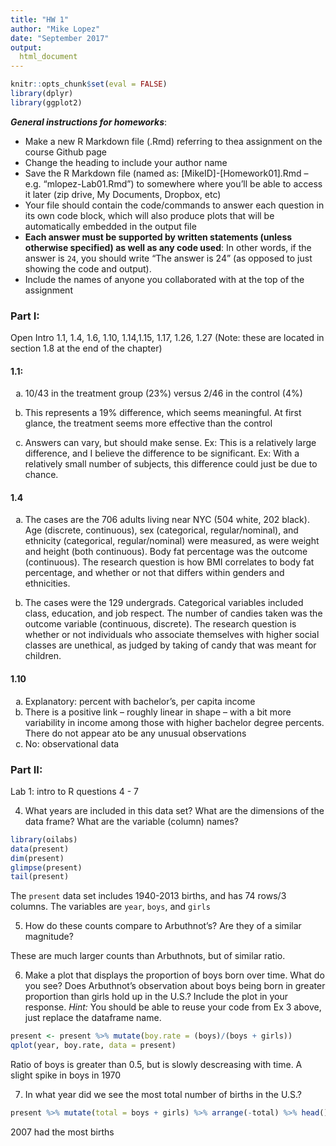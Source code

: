 ```yaml
---
title: "HW 1"
author: "Mike Lopez"
date: "September 2017"
output:
  html_document
---
```


```r
knitr::opts_chunk$set(eval = FALSE)
library(dplyr)
library(ggplot2)
```

***General instructions for homeworks***: 

+  Make a new R Markdown file (.Rmd) referring to thea assignment on the course Github page
+  Change the heading to include your author name
+  Save the R Markdown file (named as:  [MikeID]-[Homework01].Rmd -- e.g. "mlopez-Lab01.Rmd") to somewhere where you'll be able to access it later (zip drive, My Documents, Dropbox, etc)
+  Your file should contain the code/commands to answer each question in its own code block, which will also produce plots that will be automatically embedded in the output file
+  **Each answer must be supported by written statements (unless otherwise specified) as well as any code used**: In other words, if the answer is `24`, you should write "The answer is 24" (as opposed to just showing the code and output).
+  Include the names of anyone you collaborated with at the top of the assignment

### Part I: 

Open Intro 1.1, 1.4, 1.6, 1.10, 1.14,1.15, 1.17, 1.26, 1.27 (Note: these are located in section 1.8 at the end of the chapter)

#### 1.1:   	

a. 10/43 in the treatment group (23%) versus 2/46 in the control (4%) 

b. This represents a 19% difference, which seems meaningful. At first glance, the treatment seems more effective than the control

c. Answers can vary, but should make sense. Ex: This is a relatively large difference, and I believe the difference to be significant. Ex: With a relatively small number of subjects, this difference could just be due to chance.


#### 1.4

a. The cases are the 706 adults living near NYC (504 white, 202 black). Age (discrete, continuous), sex (categorical, regular/nominal), and ethnicity (categorical, regular/nominal) were measured, as were weight and height (both continuous). Body fat percentage was the outcome (continuous). The research question is how BMI correlates to body fat percentage, and whether or not that differs within genders and ethnicities.

b. The cases were the 129 undergrads. Categorical variables included class, education, and job respect. The number of candies taken was the outcome variable (continuous, discrete). The research question is whether or not individuals who associate themselves with higher social classes are unethical, as judged by taking of candy that was meant for children.  


#### 1.10

a. Explanatory: percent with bachelor’s, per capita income
b. There is a positive link – roughly linear in shape – with a bit more variability in income among those with higher bachelor degree percents. There do not appear ato be any unusual observations
c. No: observational data


### Part II: 

Lab 1: intro to R questions 4 - 7

4.  What years are included in this data set? What are the dimensions of the 
    data frame? What are the variable (column) names?

```r
library(oilabs)
data(present)
dim(present)
glimpse(present)
tail(present)
```

The `present` data set includes 1940-2013 births, and has 74 rows/3 columns. The variables are `year`, `boys`, and `girls`


5.  How do these counts compare to Arbuthnot's? Are they of a similar magnitude?

These are much larger counts than Arbuthnots, but of similar ratio. 

6.  Make a plot that displays the proportion of boys born over time. What do you see? 
    Does Arbuthnot's observation about boys being born in greater proportion than girls 
    hold up in the U.S.? Include the plot in your response. *Hint:* You should be
    able to reuse your code from Ex 3 above, just replace the dataframe name.

```r
present <- present %>% mutate(boy.rate = (boys)/(boys + girls))
qplot(year, boy.rate, data = present)
```

Ratio of boys is greater than 0.5, but is slowly descreasing with time. A slight spike in boys in 1970

7.  In what year did we see the most total number of births in the U.S.? 
    
```r
present %>% mutate(total = boys + girls) %>% arrange(-total) %>% head()
```

2007 had the most births
